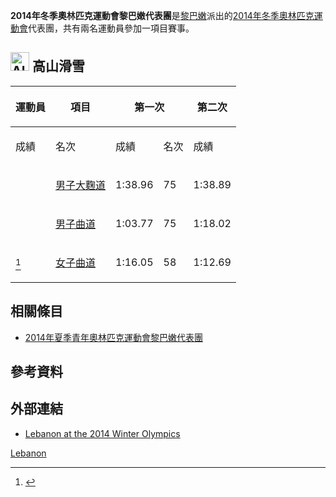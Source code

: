 {{Expand language|1=en|time=2022-04-12T07:34:12+00:00}}
{{Infobox Country Olympics
|games= 2014年冬季
|NOC= LIB
|competitors= '''2'''
|sports= 1
|flagbearer= [[Alexandre_Mohbat|Alexandre Mohbat]]（开幕）<ref>{{cite web |url=http://www.olympic.org/Documents/Games_Sochi_2014/Flagbearers_Sochi_2014_Opening_Ceremony.pdf |title=Sochi 2014 Opening Ceremony - Flagbearers |author=<!--Staff writer(s); no by-line.--> |date=7 February 2014 |website=olympic.org |publisher=Sochi 2014 |accessdate=7 February 2014 |archive-date=2014-02-08 |archive-url=https://web.archive.org/web/20140208194407/http://www.olympic.org/Documents/Games_Sochi_2014/Flagbearers_Sochi_2014_Opening_Ceremony.pdf |dead-url=no }}</ref><br/>[[Jackie_Chamoun|Jackie Chamoun]]（闭幕）<ref>{{cite web|title=Sochi 2014 Closing Ceremony - Flagbearers|url=http://www.olympic.org/Documents/Games_Sochi_2014/Flagbearers_Sochi_2014_Closing_Ceremony.pdf|publisher=The [[International_Olympic_Committee|International Olympic Committee]] (IOC)|date=February 23, 2014|accessdate=23 February 2014|archive-date=2014-02-23|archive-url=https://web.archive.org/web/20140223200424/http://www.olympic.org/Documents/Games_Sochi_2014/Flagbearers_Sochi_2014_Closing_Ceremony.pdf|dead-url=no}}</ref>
|officials= 
}}
'''2014年冬季奧林匹克運動會黎巴嫩代表團'''是[[黎巴嫩|黎巴嫩]]派出的[[2014年冬季奧林匹克運動會|2014年冬季奧林匹克運動會]]代表團，共有兩名運動員參加一項目賽事。

== [[Image:Alpine_skiing_pictogram.svg|30px]] 高山滑雪 ==
{{main|2014年冬季奧林匹克運動會高山滑雪比賽}}

{| class="wikitable" style="font-size:90%"
|-
!rowspan=2|運動員
!rowspan=2|項目
!colspan=2|第一次
!colspan=2|第二次
!colspan=2|總計
|-style="font-size:95%"
!成績
!名次
!成績
!名次
!成績
!名次
|-align=center
|align=left rowspan="2"|{{link-en|Alex Mohbat|Alex Mohbat}}
|align=left| [[2014年冬季奧林匹克運動會高山滑雪比賽－男子大麴道|男子大麴道]]
|1:38.96
|75
|1:38.89
|69
|3:17.85
|69
|-align=center
|align=left| [[2014年冬季奧林匹克運動會高山滑雪比賽－男子曲道|男子曲道]]
|1:03.77
|75
|1:18.02
|42
|2:21.79
|42
|-align=center
|align=left|{{link-en|Jacky Chamoun|Jacky Chamoun}}<ref>{{cite web |url=http://www.nbcolympics.com/athlete/jackie-chamoun |title=Jackie Chamoun Profile |last1= |first1= |last2= |first2= |date= |website=http://www.nbcolympics.com/ |publisher=[[全國廣播公司|NBC]] |accessdate=2014-01-27 |archive-url=https://web.archive.org/web/20140127212850/http://www.nbcolympics.com/athlete/jackie-chamoun |archive-date=2014-01-27 |dead-url=yes }}</ref>
|align=left|[[2014年冬季奧林匹克運動會高山滑雪比賽－女子曲道|女子曲道]] 
|1:16.05
|58
|1:12.69
|48
|2:28.74
|47
|}

== 相關條目 ==
* [[2014年夏季青年奧林匹克運動會黎巴嫩代表團|2014年夏季青年奧林匹克運動會黎巴嫩代表團]]

== 參考資料 ==
{{Reflist}}

== 外部連結 ==
* [http://www.sochi2014.com/en/team-lebanon Lebanon at the 2014 Winter Olympics]{{Wayback|url=http://www.sochi2014.com/en/team-lebanon |date=20140203231118 }}

{{NOCin2014WinterOlympics}}

[[Category:2014年冬季奧林匹克運動會代表團|Lebanon]]